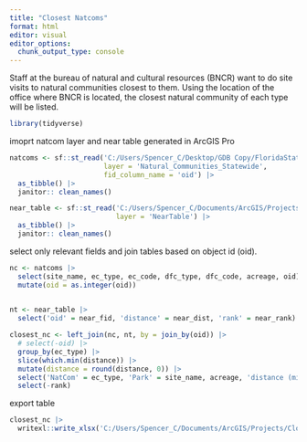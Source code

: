 ```yaml
---
title: "Closest Natcoms"
format: html
editor: visual
editor_options: 
  chunk_output_type: console
---
```


Staff at the bureau of natural and cultural resources (BNCR) want to do site visits to natural communities closest to them. Using the location of the office where BNCR is located, the closest natural community of each type will be listed.

```r
library(tidyverse)
```

imoprt natcom layer and near table generated in ArcGIS Pro

```r
natcoms <- sf::st_read('C:/Users/Spencer_C/Desktop/GDB Copy/FloridaStateParksGIS.gdb', 
                       layer = 'Natural_Communities_Statewide',
                       fid_column_name = 'oid') |>
  as_tibble() |>
  janitor:: clean_names()

near_table <- sf::st_read('C:/Users/Spencer_C/Documents/ArcGIS/Projects/Closest NatComs/Closest NatComs.gdb', 
                          layer = 'NearTable') |>
  as_tibble() |>
  janitor:: clean_names()

```

select only relevant fields and join tables based on object id (oid).

```r
nc <- natcoms |>
  select(site_name, ec_type, ec_code, dfc_type, dfc_code, acreage, oid) |>
  mutate(oid = as.integer(oid))
  

nt <- near_table |>
  select('oid' = near_fid, 'distance' = near_dist, 'rank' = near_rank)

closest_nc <- left_join(nc, nt, by = join_by(oid)) |>
  # select(-oid) |>
  group_by(ec_type) |>
  slice(which.min(distance)) |>
  mutate(distance = round(distance, 0)) |>
  select('NatCom' = ec_type, 'Park' = site_name, acreage, 'distance (mi)' = distance, everything())|>
  select(-rank)
```

export table

```r
closest_nc |>
  writexl::write_xlsx('C:/Users/Spencer_C/Documents/ArcGIS/Projects/Closest NatComs/Closest Natural Communities.xlsx')
```
